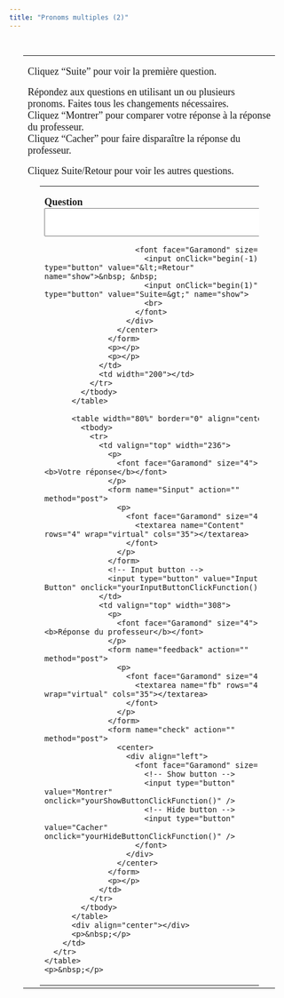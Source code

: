 ```yaml
---
title: "Pronoms multiples (2)"
---
```

<html>

<head>
  <meta http-equiv="Content-Type" content="text/html; charset=iso-8859-1">
  <title>French Grammar Practice</title>
  <style>
    table {
      width: 90%;
      margin: 0 auto;
    }
  </style>
  <script language="Javascript">
    // ... (your JavaScript code) ...
  </script>
</head>

<body>
  <p>&nbsp;</p>
  <table>
    <tr>
      <td align="left" valign="top">
        <p>
          <font face="Garamond" size="4">Cliquez "Suite" pour voir la premi&egrave;re question.</font>
        </p>
        <p>
          <font face="Garamond" size="4">Répondez aux questions en utilisant un ou plusieurs pronoms. Faites tous les
            changements nécessaires.<br>
            Cliquez "Montrer" pour comparer votre r&eacute;ponse &agrave; la r&eacute;ponse du professeur.<br>
            Cliquez "Cacher" pour faire dispara&icirc;tre la r&eacute;ponse du professeur.
          </font>
        </p>

        <p>
          <font face="Garamond" size="4">Cliquez Suite/Retour pour voir les autres questions.<br></font>
        </p>
        <table width="80%" border="0" align="center">
          <tbody>
            <tr>
              <td width="395">
                <p>
                  <form name="qbox" action="" method="post">
                    <p>
                      <font face="Garamond" size="4"><b>Question<br></b>
                        <textarea name="q" rows="3" wrap="virtual" cols="50"></textarea>
                      </font>
                    </p>
                    <center>
                      <div align="left">
                        <font face="Garamond" size="4">
                          <input onClick="begin(-1)" type="button" value="&lt;=Retour" name="show">&nbsp; &nbsp;
                          <input onClick="begin(1)" type="button" value="Suite=&gt;" name="show">
                          <br>
                        </font>
                      </div>
                    </center>
                  </form>
                  <p></p>
                  <p></p>
                </td>
                <td width="200"></td>
              </tr>
            </tbody>
          </table>

          <table width="80%" border="0" align="center">
            <tbody>
              <tr>
                <td valign="top" width="236">
                  <p>
                    <font face="Garamond" size="4"><b>Votre réponse</b></font>
                  </p>
                  <form name="Sinput" action="" method="post">
                    <p>
                      <font face="Garamond" size="4">
                        <textarea name="Content" rows="4" wrap="virtual" cols="35"></textarea>
                      </font>
                    </p>
                  </form>
                  <!-- Input button -->
                  <input type="button" value="Input Button" onclick="yourInputButtonClickFunction()" />
                </td>
                <td valign="top" width="308">
                  <p>
                    <font face="Garamond" size="4"><b>Réponse du professeur</b></font>
                  </p>
                  <form name="feedback" action="" method="post">
                    <p>
                      <font face="Garamond" size="4">
                        <textarea name="fb" rows="4" wrap="virtual" cols="35"></textarea>
                      </font>
                    </p>
                  </form>
                  <form name="check" action="" method="post">
                    <center>
                      <div align="left">
                        <font face="Garamond" size="4">
                          <!-- Show button -->
                          <input type="button" value="Montrer" onclick="yourShowButtonClickFunction()" />
                          <!-- Hide button -->
                          <input type="button" value="Cacher" onclick="yourHideButtonClickFunction()" />
                        </font>
                      </div>
                    </center>
                  </form>
                  <p></p>
                </td>
              </tr>
            </tbody>
          </table>
          <div align="center"></div>
          <p>&nbsp;</p>
        </td>
      </tr>
    </table>
    <p>&nbsp;</p>
  </body>

  </html>

  <HEAD>
<META http-equiv=Content-Type content="text/html; charset=windows-1252">
<SCRIPT language=Javascript><!--//
//  This code is based on a script by Marmoe Soemarmo.  
//  Dan Beeby modified it and wrote the creation interface, JavaScripts, and Perl Scripts.
//  http://lang.swarthmore.edu/mellon -- dbeeby@haverford.edu.
//  Content by Alison Murray Levine, Colby College -- ajlevine@colby.edu.
//  You may borrow and modify these scripts, but please give credit where credit is due.
	var Question= new Array();
	var Answer= new Array();
//---------------------DATA--------------------

Question[1]="Tu as perdu *tes boucles d’oreille* (f.)? (non)";Question[2]="Est-ce qu’il est *sympathique*? (oui)";Question[3]="Tu as écrit *à tes grands-parents*? (oui)";Question[4]="Tu as dit *à Catherine* *où nous étions*? (oui)";Question[5]="Elle a prêté *sa voiture* *à Sonia*? (non)";Question[6]="Est-ce que tu retournes toujours *en France*? (oui)";Question[7]="Est-ce que vous avez trouvé *de la roquette*? (non)";Question[8]="Est-ce que vous avez *des cousins*? (oui, trois)";Question[9]="Est-ce que vous tenez *à lui parler personnellement*? (non)";Question[10]="Est-ce que tu as acheté *un tapis* *à ce marchand*? (oui)";Question[11]="Est-ce que tu as donné *un cadeau* *à Sophia*? (oui)";Question[12]="Est-ce que tu as demandé *un service* *à cet agent* (oui)?";

Answer[1]="Non, je ne les ai pas perdues.";Answer[2]="Oui, il l'est. [n'oubliez pas: le pronom neutre *le* peut remplacer toute une idée, ou bien, comme dans ce cas, un adjectif.]";Answer[3]="Oui, je leur ai écrit.";Answer[4]="Oui, je le lui ai dit.";Answer[5]="Non, elle ne la lui a pas prêtée. [n'oubliez pas l'accord du participe passé, car le verbe est conjugué avec *avoir* et il y a un objet direct qui précède.]";Answer[6]="Oui, j'y retourne toujours.";Answer[7]="Non, nous n'en avons pas trouvé.";Answer[8]="Oui, nous en avons trois.";Answer[9]="Non, je n'y tiens pas.";Answer[10]="Oui, je lui en ai acheté un.";Answer[11]="Oui, je lui en ai donné un.";Answer[12]="Oui, je lui en ai demandé un. (Non, je ne lui en ai pas demandé.)";

//-------------------END DATA-------------

var NextQ = 0;
var QN = 0;

function begin(QN){
NextQ = NextQ + QN
	if (Question[NextQ] == null) {
alert("Il n’y a plus de questions. Cliquez sur suite/retour pour revoir les questions.")
	}
	document.feedback.fb.value=""
	document.Sinput.Content.value=""
	document.qbox.q.value=Question[NextQ]
}

function Check(){
	if (document.Sinput.Content.value == ""){
        document.feedback.fb.value="Essayez de répondre à la question avant de voir la réponse du professeur."
        }
	else{
	document.feedback.fb.value=Answer[NextQ]
}
}
//--></SCRIPT>

<META content="MSHTML 6.00.2800.1400" name=GENERATOR>

<title>French Grammar Practice</title>
<meta http-equiv="Content-Type" content="text/html; charset=iso-8859-1">
</head>
